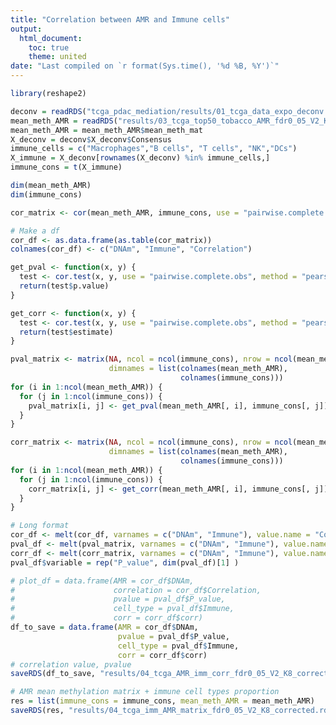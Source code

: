```yaml
---
title: "Correlation between AMR and Immune cells"
output:
  html_document:
    toc: true
    theme: united
date: "Last compiled on `r format(Sys.time(), '%d %B, %Y')`"
---
```


```r
library(reshape2)

deconv = readRDS("tcga_pdac_mediation/results/01_tcga_data_expo_deconv.rds")
mean_meth_AMR = readRDS("results/03_tcga_top50_tobacco_AMR_fdr0_05_V2_K8_corrected.rds")
mean_meth_AMR = mean_meth_AMR$mean_meth_mat
X_deconv = deconv$X_deconv$Consensus
immune_cells = c("Macrophages","B cells", "T cells", "NK","DCs")
X_immune = X_deconv[rownames(X_deconv) %in% immune_cells,]
immune_cons = t(X_immune)

dim(mean_meth_AMR)
dim(immune_cons)

cor_matrix <- cor(mean_meth_AMR, immune_cons, use = "pairwise.complete.obs", method = "pearson")

# Make a df
cor_df <- as.data.frame(as.table(cor_matrix))
colnames(cor_df) <- c("DNAm", "Immune", "Correlation")

get_pval <- function(x, y) {
  test <- cor.test(x, y, use = "pairwise.complete.obs", method = "pearson")
  return(test$p.value)
}

get_corr <- function(x, y) {
  test <- cor.test(x, y, use = "pairwise.complete.obs", method = "pearson")
  return(test$estimate)
}

pval_matrix <- matrix(NA, ncol = ncol(immune_cons), nrow = ncol(mean_meth_AMR),
                      dimnames = list(colnames(mean_meth_AMR),
                                      colnames(immune_cons)))
for (i in 1:ncol(mean_meth_AMR)) {
  for (j in 1:ncol(immune_cons)) {
    pval_matrix[i, j] <- get_pval(mean_meth_AMR[, i], immune_cons[, j])
  }
}

corr_matrix <- matrix(NA, ncol = ncol(immune_cons), nrow = ncol(mean_meth_AMR),
                      dimnames = list(colnames(mean_meth_AMR),
                                      colnames(immune_cons)))
for (i in 1:ncol(mean_meth_AMR)) {
  for (j in 1:ncol(immune_cons)) {
    corr_matrix[i, j] <- get_corr(mean_meth_AMR[, i], immune_cons[, j])
  }
}

# Long format
cor_df <- melt(cor_df, varnames = c("DNAm", "Immune"), value.name = "Correlation")
pval_df <- melt(pval_matrix, varnames = c("DNAm", "Immune"), value.name = "P_value")
corr_df <- melt(corr_matrix, varnames = c("DNAm", "Immune"), value.name = "corr")
pval_df$variable = rep("P_value", dim(pval_df)[1] )

# plot_df = data.frame(AMR = cor_df$DNAm,
#                      correlation = cor_df$Correlation,
#                      pvalue = pval_df$P_value,
#                      cell_type = pval_df$Immune,
#                      corr = corr_df$corr)
df_to_save = data.frame(AMR = cor_df$DNAm,
                        pvalue = pval_df$P_value,
                        cell_type = pval_df$Immune,
                        corr = corr_df$corr)
# correlation value, pvalue
saveRDS(df_to_save, "results/04_tcga_AMR_imm_corr_fdr0_05_V2_K8_corrected.rds")

# AMR mean methylation matrix + immune cell types proportion
res = list(immune_cons = immune_cons, mean_meth_AMR = mean_meth_AMR)
saveRDS(res, "results/04_tcga_imm_AMR_matrix_fdr0_05_V2_K8_corrected.rds")
```

